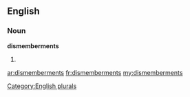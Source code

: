 ==English==

===Noun===
'''dismemberments'''

# {{plural of|[[dismemberment]]}}

[[Category:English plurals]]

[[ar:dismemberments]]
[[fr:dismemberments]]
[[my:dismemberments]]